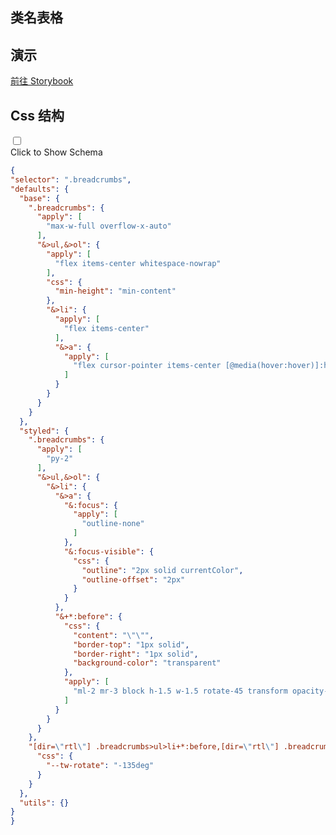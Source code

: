 

## 类名表格

<CssTable name="breadcrumbs" />



## 演示

[前往 Storybook](https://story.ui.icebreaker.top/?path=/docs/navigation-breadcrumbs--docs)

## Css 结构
<div className="collapse">
<input type="checkbox" /> 
<div class="collapse-title px-0">
<span class="btn">Click to Show Schema</span>
</div>
<div class="collapse-content"> 

```json
{
"selector": ".breadcrumbs",
"defaults": {
  "base": {
    ".breadcrumbs": {
      "apply": [
        "max-w-full overflow-x-auto"
      ],
      "&>ul,&>ol": {
        "apply": [
          "flex items-center whitespace-nowrap"
        ],
        "css": {
          "min-height": "min-content"
        },
        "&>li": {
          "apply": [
            "flex items-center"
          ],
          "&>a": {
            "apply": [
              "flex cursor-pointer items-center [@media(hover:hover)]:hover:underline"
            ]
          }
        }
      }
    }
  },
  "styled": {
    ".breadcrumbs": {
      "apply": [
        "py-2"
      ],
      "&>ul,&>ol": {
        "&>li": {
          "&>a": {
            "&:focus": {
              "apply": [
                "outline-none"
              ]
            },
            "&:focus-visible": {
              "css": {
                "outline": "2px solid currentColor",
                "outline-offset": "2px"
              }
            }
          },
          "&+*:before": {
            "css": {
              "content": "\"\"",
              "border-top": "1px solid",
              "border-right": "1px solid",
              "background-color": "transparent"
            },
            "apply": [
              "ml-2 mr-3 block h-1.5 w-1.5 rotate-45 transform opacity-40"
            ]
          }
        }
      }
    },
    "[dir=\"rtl\"] .breadcrumbs>ul>li+*:before,[dir=\"rtl\"] .breadcrumbs>ol>li+*:before": {
      "css": {
        "--tw-rotate": "-135deg"
      }
    }
  },
  "utils": {}
}
}
```

</div>
</div>